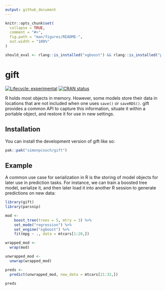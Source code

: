 ```yaml
---
output: github_document
---
```


<!-- README.md is generated from README.Rmd. Please edit that file -->

```r
knitr::opts_chunk$set(
  collapse = TRUE,
  comment = "#>",
  fig.path = "man/figures/README-",
  out.width = "100%"
)

should_eval <- rlang::is_installed("xgboost") && rlang::is_installed("parsnip")
```

# gift

<!-- badges: start -->
[![Lifecycle: experimental](https://img.shields.io/badge/lifecycle-experimental-orange.svg)](https://lifecycle.r-lib.org/articles/stages.html#experimental)
[![CRAN status](https://www.r-pkg.org/badges/version/gift)](https://CRAN.R-project.org/package=gift)
<!-- badges: end -->


R holds most objects in memory. However, some models store their data in locations that are not included when one uses `save()` or `saveRDS()`. gift provides a common API to capture this information, situate it within a portable object, and restore it for use in new settings.



## Installation

You can install the development version of gift like so:

``` r
pak::pak("simonpcouch/gift")
```

## Example

A common use case for serialization in R is the storing of model objects for later use in prediction tasks. For instance, we can train a boosted tree model, serialize it, and then later load it into another R session to generate predictions on new data:

```r
library(gift)
library(parsnip)

mod <-
    boost_tree(trees = 5, mtry = 3) %>%
    set_mode("regression") %>%
    set_engine("xgboost") %>%
    fit(mpg ~ ., data = mtcars[1:20,])

wrapped_mod <-
  wrap(mod)

unwrapped_mod <- 
  unwrap(wrapped_mod)

preds <-
  predict(unwrapped_mod, new_data = mtcars[21:32,])

preds
```


